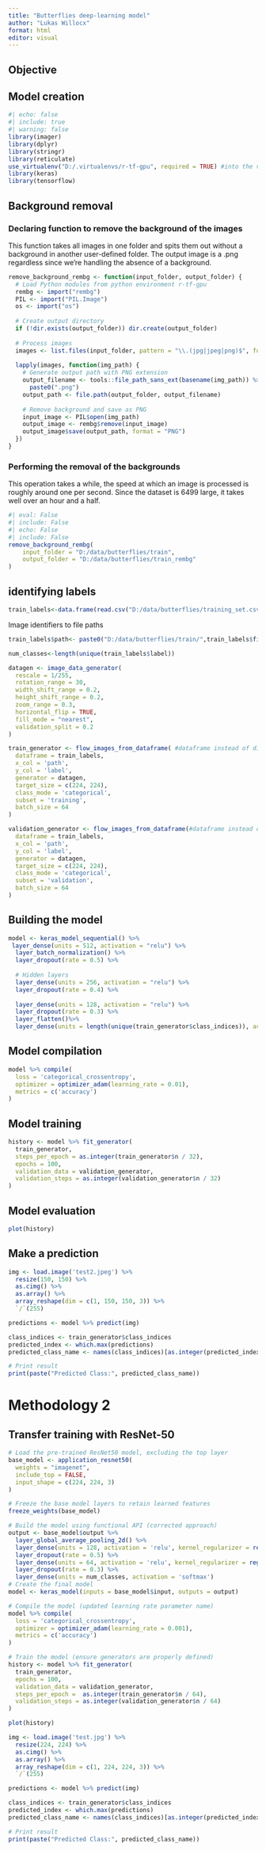 ```yaml
---
title: "Butterflies deep-learning model"
author: "Lukas Willocx"
format: html
editor: visual
---
```


## Objective

## Model creation

```r
#| echo: false
#| include: true
#| warning: false
library(imager)  
library(dplyr)
library(stringr)
library(reticulate)
use_virtualenv("D:/.virtualenvs/r-tf-gpu", required = TRUE) #into the v_env
library(keras)
library(tensorflow)
```

## Background removal

### Declaring function to remove the background of the images

This function takes all images in one folder and spits them out without a background in another user-defined folder. The output image is a .png regardless since we're handling the absence of a background.

```r
remove_background_rembg <- function(input_folder, output_folder) {
  # Load Python modules from python environment r-tf-gpu
  rembg <- import("rembg")
  PIL <- import("PIL.Image")
  os <- import("os")
  
  # Create output directory
  if (!dir.exists(output_folder)) dir.create(output_folder)
  
  # Process images
  images <- list.files(input_folder, pattern = "\\.(jpg|jpeg|png)$", full.names = TRUE)
  
  lapply(images, function(img_path) {
    # Generate output path with PNG extension
    output_filename <- tools::file_path_sans_ext(basename(img_path)) %>% 
      paste0(".png")
    output_path <- file.path(output_folder, output_filename)
    
    # Remove background and save as PNG
    input_image <- PIL$open(img_path)
    output_image <- rembg$remove(input_image)
    output_image$save(output_path, format = "PNG")
  })
}
```

### Performing the removal of the backgrounds

This operation takes a while, the speed at which an image is processed is roughly around one per second. Since the dataset is 6499 large, it takes well over an hour and a half.

```r
#| eval: False
#| include: False
#| echo: False
#| include: False
remove_background_rembg(
    input_folder = "D:/data/butterflies/train",
    output_folder = "D:/data/butterflies/train_rembg"
)
```

## identifying labels

```r
train_labels<-data.frame(read.csv("D:/data/butterflies/training_set.csv"))
```

Image identifiers to file paths

```r
train_labels$path<- paste0("D:/data/butterflies/train/",train_labels$filename)

num_classes<-length(unique(train_labels$label))
```

```r
datagen <- image_data_generator(
  rescale = 1/255,
  rotation_range = 30,
  width_shift_range = 0.2,
  height_shift_range = 0.2,
  zoom_range = 0.3,
  horizontal_flip = TRUE,
  fill_mode = "nearest",
  validation_split = 0.2
)

train_generator <- flow_images_from_dataframe( #dataframe instead of directory with folders that signify classes
  dataframe = train_labels,
  x_col = 'path',
  y_col = 'label',
  generator = datagen,
  target_size = c(224, 224),
  class_mode = 'categorical',
  subset = 'training',
  batch_size = 64
)

validation_generator <- flow_images_from_dataframe(#dataframe instead of directory with folders that signify classes
  dataframe = train_labels,
  x_col = 'path',
  y_col = 'label',
  generator = datagen,
  target_size = c(224, 224),
  class_mode = 'categorical',
  subset = 'validation',
  batch_size = 64
)
```

## Building the model

```r
model <- keras_model_sequential() %>%
 layer_dense(units = 512, activation = "relu") %>%
  layer_batch_normalization() %>%
  layer_dropout(rate = 0.5) %>%
  
  # Hidden layers
  layer_dense(units = 256, activation = "relu") %>%
  layer_dropout(rate = 0.4) %>%
  
  layer_dense(units = 128, activation = "relu") %>%
  layer_dropout(rate = 0.3) %>%
  layer_flatten()%>%
  layer_dense(units = length(unique(train_generator$class_indices)), activation = 'softmax')
```

## Model compilation

```r
model %>% compile(
  loss = 'categorical_crossentropy',
  optimizer = optimizer_adam(learning_rate = 0.01),
  metrics = c('accuracy')
)
```

## Model training

```r
history <- model %>% fit_generator(
  train_generator,
  steps_per_epoch = as.integer(train_generator$n / 32),
  epochs = 100,
  validation_data = validation_generator,
  validation_steps = as.integer(validation_generator$n / 32)
)
```

## Model evaluation

```r
plot(history)
```

## Make a prediction

```r
img <- load.image('test2.jpeg') %>%
  resize(150, 150) %>%
  as.cimg() %>%
  as.array() %>%
  array_reshape(dim = c(1, 150, 150, 3)) %>%
  `/`(255)
```

```r
predictions <- model %>% predict(img)

class_indices <- train_generator$class_indices
predicted_index <- which.max(predictions)
predicted_class_name <- names(class_indices)[as.integer(predicted_index)]

# Print result
print(paste("Predicted Class:", predicted_class_name))
```

# Methodology 2

## Transfer training with ResNet-50

```r
# Load the pre-trained ResNet50 model, excluding the top layer
base_model <- application_resnet50(
  weights = "imagenet", 
  include_top = FALSE, 
  input_shape = c(224, 224, 3)
)

# Freeze the base model layers to retain learned features
freeze_weights(base_model)

# Build the model using functional API (corrected approach)
output <- base_model$output %>% 
  layer_global_average_pooling_2d() %>% 
  layer_dense(units = 128, activation = 'relu', kernel_regularizer = regularizer_l2(0.001)) %>% 
  layer_dropout(rate = 0.5) %>% 
  layer_dense(units = 64, activation = 'relu', kernel_regularizer = regularizer_l2(0.001)) %>% 
  layer_dropout(rate = 0.3) %>% 
  layer_dense(units = num_classes, activation = 'softmax')
# Create the final model
model <- keras_model(inputs = base_model$input, outputs = output)

# Compile the model (updated learning rate parameter name)
model %>% compile(
  loss = 'categorical_crossentropy',
  optimizer = optimizer_adam(learning_rate = 0.001),
  metrics = c('accuracy')
)

# Train the model (ensure generators are properly defined)
history <- model %>% fit_generator(
  train_generator,
  epochs = 100,
  validation_data = validation_generator,
  steps_per_epoch =  as.integer(train_generator$n / 64),
  validation_steps = as.integer(validation_generator$n / 64)
)
```

```r
plot(history)
```

```r
img <- load.image('test.jpg') %>%
  resize(224, 224) %>%
  as.cimg() %>%
  as.array() %>%
  array_reshape(dim = c(1, 224, 224, 3)) %>%
  `/`(255)
```

```r
predictions <- model %>% predict(img)

class_indices <- train_generator$class_indices
predicted_index <- which.max(predictions)
predicted_class_name <- names(class_indices)[as.integer(predicted_index)]

# Print result
print(paste("Predicted Class:", predicted_class_name))
```
